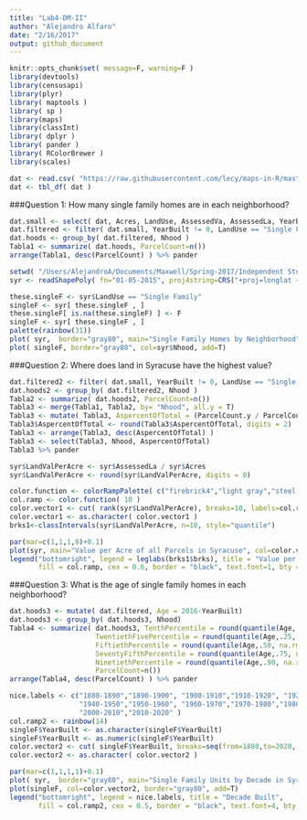 ```yaml
---
title: "Lab4-DM-II"
author: "Alejandro Alfaro"
date: "2/16/2017"
output: github_document
---
```


```r
knitr::opts_chunk$set( message=F, warning=F )
library(devtools)
library(censusapi)
library(plyr)
library( maptools )
library( sp )
library(maps)
library(classInt)
library( dplyr )
library( pander )
library( RColorBrewer )
library(scales)
```

```r
dat <- read.csv( "https://raw.githubusercontent.com/lecy/maps-in-R/master/Data/syr_parcels.csv" )
dat <- tbl_df( dat )
```
###Question 1: How many single family homes are in each neighborhood?

```r
dat.small <- select( dat, Acres, LandUse, AssessedVa, AssessedLa, YearBuilt, Nhood )
dat.filtered <- filter( dat.small, YearBuilt != 0, LandUse == "Single Family")
dat.hoods <- group_by( dat.filtered, Nhood )
Tabla1 <- summarize( dat.hoods, ParcelCount=n()) 
arrange(Tabla1, desc(ParcelCount) ) %>% pander

setwd( "/Users/AlejandroA/Documents/Maxwell/Spring-2017/Independent Study - R Project II/Homework 3-4/Lab4/01-05-2015" )
syr <- readShapePoly( fn="01-05-2015", proj4string=CRS("+proj=longlat +datum=WGS84") )

these.singleF <- syr$LandUse == "Single Family"
singleF <- syr[ these.singleF , ]
these.singleF[ is.na(these.singleF) ] <- F
singleF <- syr[ these.singleF , ]
palette(rainbow(31))
plot( syr,  border="gray80", main="Single Family Homes by Neighborhood")
plot( singleF, border="gray80", col=syr$Nhood, add=T)
```


###Question 2: Where does land in Syracuse have the highest value?
```r
dat.filtered2 <- filter( dat.small, YearBuilt != 0, LandUse == "Single Family", AssessedVa > 200000)
dat.hoods2 <- group_by( dat.filtered2, Nhood )
Tabla2 <- summarize( dat.hoods2, ParcelCount=n()) 
Tabla3 <- merge(Tabla1, Tabla2, by= "Nhood", all.y = T)
Tabla3 <- mutate( Tabla3, AspercentOfTotal = (ParcelCount.y / ParcelCount.x)*100)
Tabla3$AspercentOfTotal <- round(Tabla3$AspercentOfTotal, digits = 2)
Tabla3 <- arrange(Tabla3, desc(AspercentOfTotal) )
Tabla3 <- select(Tabla3, Nhood, AspercentOfTotal)
Tabla3 %>% pander

syr$LandValPerAcre <- syr$AssessedLa / syr$Acres
syr$LandValPerAcre <- round(syr$LandValPerAcre, digits = 0)

color.function <- colorRampPalette( c("firebrick4","light gray","steel blue") )
col.ramp <- color.function( 10 )
color.vector1 <- cut( rank(syr$LandValPerAcre), breaks=10, labels=col.ramp )
color.vector1 <- as.character( color.vector1 )
brks1<-classIntervals(syr$LandValPerAcre, n=10, style="quantile")

par(mar=c(1,1,1,0)+0.1)
plot(syr, main="Value per Acre of all Parcels in Syracuse", col=color.vector1, border="gray80")
legend("bottomright", legend = leglabs(brks1$brks), title = "Value per Acre",
       fill = col.ramp, cex = 0.6, border = "black", text.font=1, bty = "n")
```


###Question 3: What is the age of single family homes in each neighborhood?
```r
dat.hoods3 <- mutate( dat.filtered, Age = 2016-YearBuilt)
dat.hoods3 <- group_by( dat.hoods3, Nhood)
Tabla4 <- summarize( dat.hoods3, TenthPercentile = round(quantile(Age,.10, na.rm = T),0), 
                     TwentiethFivePercentile = round(quantile(Age,.25, na.rm = T),0), 
                     FiftiethPercentile = round(quantile(Age,.50, na.rm = T),0), 
                     SeventyFifthPercentile = round(quantile(Age,.75, na.rm = T),0), 
                     NinetiethPercentile = round(quantile(Age,.90, na.rm = T),0), 
                     ParcelCount=n())
arrange(Tabla4, desc(ParcelCount) ) %>% pander

nice.labels <- c("1880-1890","1890-1900", "1900-1910","1910-1920", "1920-1930","1930-1940",
                 "1940-1950","1950-1960", "1960-1970","1970-1980","1980-1990","1990-2000", 
                 "2000-2010","2010-2020" )
col.ramp2 <- rainbow(14)
singleF$YearBuilt <- as.character(singleF$YearBuilt)
singleF$YearBuilt <- as.numeric(singleF$YearBuilt)
color.vector2 <- cut( singleF$YearBuilt, breaks=seq(from=1880,to=2020, by=10), labels=col.ramp2)
color.vector2 <- as.character( color.vector2 )

par(mar=c(1,1,1,1)+0.1)
plot( syr,  border="gray80", main="Single Family Units by Decade in Syracuse")
plot(singleF, col=color.vector2, border="gray80", add=T)
legend("bottomright", legend = nice.labels, title = "Decade Built",
       fill = col.ramp2, cex = 0.5, border = "black", text.font=4, bty = "n")
```

